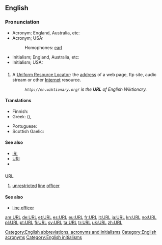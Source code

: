 ==English==

===Pronunciation===
* Acronym; England, Australia, etc: {{IPA|/ɜːl/}}
* Acronym; USA: {{IPA|/ɝl/}}
*: {{rhymes|ɜː(r)l}}
*: Homophones: [[earl]]
* Initialism; England, Australia, etc: {{IPA|/ˈjuːˌɑːˌrɛl/}}
* Initialism; USA: {{IPA|/ˈjuːˌɑːrˌɛl/}}

==={{initialism}}===
{{en-noun}}

# A [[Uniform Resource Locator]]: the [[address]] of a web page, ftp site, audio stream or other [[Internet]] resource.
#: ''<code><nowiki>http://en.wiktionary.org/</nowiki></code> is the '''URL''' of English Wiktionary.''

====Translations====
{{trans-top|URL}}
* Finnish: {{t-|fi|web-osoite}}
* Greek: {{t|el|ΟΕΠ|tr=OEP|sc=Grek}} ({{t|el|ομοιόμορφος εντοπιστής πόρων|tr=omoiómorfos entopistís póron|sc=Grek}}), {{t|el|ιστοδιεύθυνση|f|tr=istodiéfthynsi|sc=Grek}}
{{trans-mid}}
* Portuguese: {{t|pt|endereço}}
* Scottish Gaelic: {{t-|gd|seòladh-lìn|m|xs=Scottish Gaelic}}
{{trans-bottom}}

====See also====
* [[IRI]]
* [[URI]]
* {{pedialite}}

==={{abbreviation}}===
; URL

# {{US|military|nautical}} [[unrestricted]] [[line]] [[officer]]

====See also====
* [[line officer]]

[[Category:English abbreviations, acronyms and initialisms]]
[[Category:English acronyms]]
[[Category:English initialisms]]

[[am:URL]]
[[de:URL]]
[[et:URL]]
[[es:URL]]
[[eu:URL]]
[[fr:URL]]
[[it:URL]]
[[ja:URL]]
[[kn:URL]]
[[no:URL]]
[[pl:URL]]
[[pt:URL]]
[[fi:URL]]
[[sv:URL]]
[[ta:URL]]
[[tr:URL]]
[[uk:URL]]
[[zh:URL]]